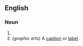 ==English==

===Noun===
{{en-noun}}

# {{alternative spelling of|call out}}
# (''graphic arts'') A [[caption]] or [[label]]
{{anagrams:en/acllotu}}